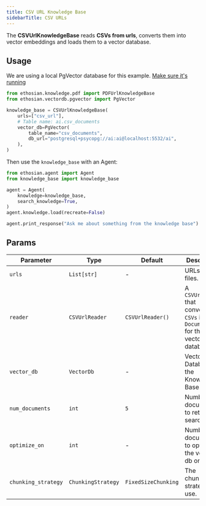```yaml
---
title: CSV URL Knowledge Base
sidebarTitle: CSV URLs
---
```


The **CSVUrlKnowledgeBase** reads **CSVs from urls**, converts them into vector embeddings and loads them to a vector database.

## Usage

<Note>

We are using a local PgVector database for this example. [Make sure it's running](https://docs.ethosian.com/vectordb/pgvector)

</Note>

```python knowledge_base.py
from ethosian.knowledge.pdf import PDFUrlKnowledgeBase
from ethosian.vectordb.pgvector import PgVector

knowledge_base = CSVUrlKnowledgeBase(
    urls=["csv_url"],
    # Table name: ai.csv_documents
    vector_db=PgVector(
        table_name="csv_documents",
        db_url="postgresql+psycopg://ai:ai@localhost:5532/ai",
    ),
)
```

Then use the `knowledge_base` with an Agent:

```python agent.py
from ethosian.agent import Agent
from knowledge_base import knowledge_base

agent = Agent(
    knowledge=knowledge_base,
    search_knowledge=True,
)
agent.knowledge.load(recreate=False)

agent.print_response("Ask me about something from the knowledge base")
```

## Params

| Parameter           | Type                                     | Default           | Description                                                                         |
| ------------------- | ---------------------------------------- | ----------------- | ----------------------------------------------------------------------------------- |
| `urls`              | `List[str]`                              | -                 | URLs for `PDF` files.                                                               |
| `reader`            | `CSVUrlReader`                           | `CSVUrlReader()`  | A `CSVUrlReader` that converts the `CSVs` into `Documents` for the vector database. |
| `vector_db`         | `VectorDb`                               | -                 | Vector Database for the Knowledge Base.                                             |
| `num_documents`     | `int`                                    | `5`               | Number of documents to return on search.                                            |
| `optimize_on`       | `int`                                    | -                 | Number of documents to optimize the vector db on.                                   |
| `chunking_strategy` | `ChunkingStrategy`                       | `FixedSizeChunking` | The chunking strategy to use.                                                       |
